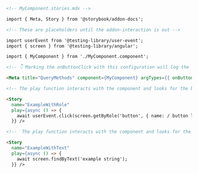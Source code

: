 ```md
<!-- MyComponent.stories.mdx -->

import { Meta, Story } from '@storybook/addon-docs';

<!-- These are placeholders until the addon-interaction is out -->

import userEvent from '@testing-library/user-event';
import { screen } from '@testing-library/angular';

import { MyComponent } from './MyComponent.component';

<!-- 👇 Marking the onButtonClick with this configuration will log the event in the Actions panel -->

<Meta title="QueryMethods" component={MyComponent} argTypes={{ onButtonClick: { action: true }}/>

<!-- The play function interacts with the component and looks for the button. -->

<Story
  name="ExampleWithRole"
  play={async () => {
    await userEvent.click(screen.getByRole('button', { name: / button label/i }));
  }} />

<!--  The play function interacts with the component and looks for the text-->

<Story
  name="ExampleWithText"
  play={async () => {
    await screen.findByText('example string');
  }} />
```